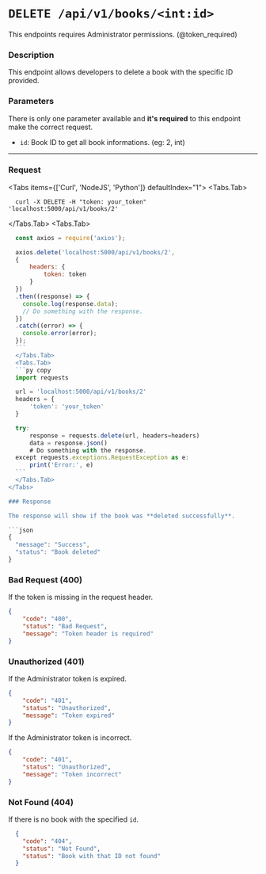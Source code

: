 
# `DELETE /api/v1/books/<int:id>`

<Callout type="warning" emoji="⚠️">
  This endpoints requires Administrator permissions. (@token_required)
</Callout>

### Description
This endpoint allows developers to delete a book with the specific ID provided. 

### Parameters

There is only one parameter available and **it's required** to this endpoint make the correct request.

- `id`: Book ID to get all book informations. (eg: 2, int)

---

### Request
 
<Tabs items={['Curl', 'NodeJS', 'Python']} defaultIndex="1">
  <Tabs.Tab>
  ``` curl copy
    curl -X DELETE -H "token: your_token" 'localhost:5000/api/v1/books/2'
  ```
  </Tabs.Tab>
  <Tabs.Tab>
  ```js copy
    const axios = require('axios');

    axios.delete('localhost:5000/api/v1/books/2', 
    {
        headers: {
            token: token
        }
    })
    .then((response) => {
      console.log(response.data);
      // Do something with the response.
    })
    .catch((error) => {
      console.error(error);
    });
    ```
    </Tabs.Tab>
    <Tabs.Tab>
    ```py copy
    import requests

    url = 'localhost:5000/api/v1/books/2'
    headers = {
        'token': 'your_token'
    }

    try:
        response = requests.delete(url, headers=headers)
        data = response.json()
        # Do something with the response.
    except requests.exceptions.RequestException as e:
        print('Error:', e)
    ```
    </Tabs.Tab>
</Tabs>

### Response

The response will show if the book was **deleted successfully**.

```json
  {
    "message": "Success", 
    "status": "Book deleted"
  }
```

<Steps>

### Bad Request (400)
 
If the token is missing in the request header.

```json
{
    "code": "400",
    "status": "Bad Request",
    "message": "Token header is required"
}
```

### Unauthorized (401)
 
 If the Administrator token is expired.

```json
{
    "code": "401",
    "status": "Unauthorized",
    "message": "Token expired"
}
```

 If the Administrator token is incorrect.

```json
{
    "code": "401",
    "status": "Unauthorized",
    "message": "Token incorrect"
}
```

### Not Found (404)
 
If there is no book with the specified `id`.

```json
  {
    "code": "404",
    "status": "Not Found", 
    "status": "Book with that ID not found"
  }
```

</Steps>